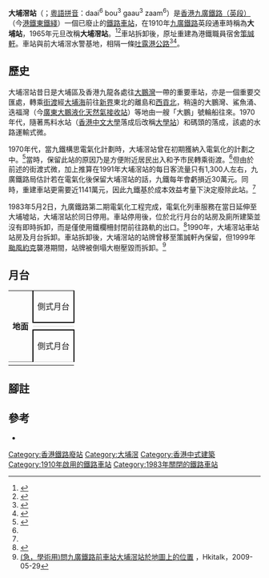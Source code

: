 {{Coord|22.4408|114.183|type:landmark_region:HK|display=title}}
{{香港鐵路車站
|name=大埔滘
|image = Tai_Po_Kau_Station.jpg
|engname=Tai Po Kau
|nametype=station
|livery=#000000
|namecolour=#FFFFFF
|linecolour=#000000
|location={{flag|British Hong Kong}}[[大埔滘|大埔滘]]<br/>現[[吐露港公路|吐露港公路]]近[[策誠軒|策誠軒]]
|coordinates=
|map=
|layout=
|colour=
|wallpainting=
|line={{港鐵路線標誌|KCRBS|S}}
|stationhours=
|hours=
|connection=[[香港巴士|巴士]]、[[街渡|街渡]]
|openday=1910年10月1日
|closed=1983年5月2日
|stationtype=地面車站
|platformtype=[[側式月台|側式月台]]
|platform=2
|exit=
|escalator=
|lift=
|shop=
|trackmap=
}}
'''大埔滘站'''（{{lang-en|Tai Po Kau Station}}；[[粵語|粵語]][[香港語言學學會粵語拼音方案|拼音]]：daai<sup>6</sup> bou<sup>3</sup> gaau<sup>3</sup> zaam<sup>6</sup>）是[[香港|香港]][[東鐵綫#歷史|九廣鐵路（英段）]]（今[[港鐵|港鐵]][[東鐵綫|東鐵綫]]）一個已廢止的[[鐵路車站|鐵路車站]]，在1910年[[九廣鐵路|九廣鐵路]]英段通車時稱為'''大埔站'''，1965年元旦改稱'''大埔滘站'''。<ref>{{cite web|url=https://hkjo.lib.hku.hk/archive/files/98c2da44e11711bbe2c6795862fc69bb.pdf|title=Kowloon-Canton Railway (British Section) Public Timetable|date=1964-01-01|access-date=2022-02-03|archive-date=2022-02-03|archive-url=https://web.archive.org/web/20220203195227/https://hkjo.lib.hku.hk/archive/files/98c2da44e11711bbe2c6795862fc69bb.pdf}}</ref><ref>{{cite web|url=https://hkjo.lib.hku.hk/archive/files/8246f503acfcc4b8457264eb0615e7e8.pdf|title=Kowloon-Canton Railway (British Section) Public Timetable|date=1965-01-01|access-date=2022-02-03|archive-date=2022-02-03|archive-url=https://web.archive.org/web/20220203195225/https://hkjo.lib.hku.hk/archive/files/8246f503acfcc4b8457264eb0615e7e8.pdf}}</ref>車站拆卸後，原址重建為港鐵職員宿舍[[策誠軒|策誠軒]]。車站與前大埔滘水警基地，相隔一條[[吐露港公路|吐露港公路]]<ref>{{Cite web |url=https://www.youtube.com/watch?v=rwSG0IKBqmc |title=大埔滘站的短片 |accessdate=2016-11-10 |archive-date=2020-03-16 |archive-url=https://web.archive.org/web/20200316033758/https://www.youtube.com/watch?v=rwSG0IKBqmc |dead-url=no }}</ref><ref>{{Cite web |url=http://i.imgur.com/ru5uBgc.jpg |title=大埔滘站的經典圖片 |access-date=2016-11-10 |archive-date=2017-01-12 |archive-url=https://web.archive.org/web/20170112082712/http://i.imgur.com/ru5uBgc.jpg |dead-url=no }}</ref>。

== 歷史 ==
大埔滘站昔日是大埔區及香港九龍各處往[[大鵬灣_(南海)|大鵬灣]]一帶的重要車站，亦是一個重要交匯處，轉乘[[街渡|街渡]]經[[大埔海|大埔海]]前往[[新界|新界]]東北的離島和[[西貢北|西貢北]]，稍遠的大鵬灣、鯊魚涌、迭福灣（今[[廣東大鵬液化天然氣接收站|廣東大鵬液化天然氣接收站]]）等地由一艘「大鵬」號輪船往來。1970年代，隨著馬料水站（[[香港中文大學|香港中文大學]]落成后改稱[[大學站_(香港)|大學站]]）和碼頭的落成，該處的水路運輸式微。

1970年代，當九鐵構思電氣化計劃時，大埔滘站曾在初期獲納入電氣化的計劃之中。<ref name="PM">{{Cite web |url=https://www.photomarket.hk/forum.php?mod=viewthread&tid=6410 |title=屬於九鐵的廢棄隧道／防空洞 |access-date=2020-05-23 |archive-date=2020-11-04 |archive-url=https://web.archive.org/web/20201104020439/https://www.photomarket.hk/forum.php?mod=viewthread&tid=6410 |dead-url=no }}</ref>當時，保留此站的原因乃是方便附近居民出入和予市民轉乘街渡。<ref name="PM" />但由於前述的街渡式微，加上推算在1991年大埔滘站的每日客流量只有1,300人左右，九廣鐵路局估計若在電氣化後保留大埔滘站的話，九鐵每年會虧損近30萬元。同時，重建車站更需要近1141萬元，因此九鐵基於成本效益考量下決定廢除此站。<ref name="PM" />

1983年5月2日，九廣鐵路第二期電氣化工程完成，電氣化列車服務在當日延伸至大埔墟站，大埔滘站於同日停用。車站停用後，位於北行月台的站房及廁所建築並沒有即時拆卸，而是僅使用鐵欄柵封閉前往路軌的出口。<ref>{{Cite web |url=https://www.youtube.com/watch?v=QpTTiI8AMug |title=Old Tai Po Kau Railway Station and Nature Reserve |access-date=2022-02-04 |date=2013-09-20 |archive-date=2022-02-04 |archive-url=https://web.archive.org/web/20220204163112/https://www.youtube.com/watch?v=QpTTiI8AMug }}</ref>1990年，大埔滘站車站站房及月台拆卸。車站拆卸後，大埔滘站的站牌曾移至策誠軒內保留，但1999年[[颱風約克|颱風約克]]襲港期間，站牌被倒塌大樹壓毀而拆卸。<ref>[https://www.hkitalk.net/HKiTalk2/thread-394319-1-1.html (急，學術用)問九廣鐵路前車站大埔滘站於地圖上的位置] {{Wayback|url=https://www.hkitalk.net/HKiTalk2/thread-394319-1-1.html |date=20201105195711 }}，Hkitalk，2009-05-29</ref>

==月台==
{| cellspacing="0" cellpadding="3"
| rowspan="4" valign="top" style="border-bottom:solid 1px gray;" |'''地面'''
| colspan="2" style="border-right:solid 2px black;border-left:solid 2px black;border-bottom:solid 2px black;text-align:center;" |側式月台
|-
| style="border-bottom:solid 1px lightgray;" |
| style="border-bottom:solid 1px lightgray;" |{{split text|{{月台編號||1|nolink=yes}} 九廣鐵路英段往[[羅湖站_(香港)|羅湖]]/[[廣深鐵路|華段]]<small>（[[大埔墟站|大埔墟]]）</small>|{{arrow|R}}}}
|-
|{{arrow|L}}
|{{split text|{{月台編號||2|nolink=yes}}  九廣鐵路英段往[[九龍站_(尖沙咀)|九龍]] <small>（[[沙田站|沙田]]）</small>|}}
|-
| colspan="2" style="border-top:solid 2px black;border-right:solid 2px black;border-left:solid 2px black;border-bottom:solid 1px lightgray;text-align:center;" |側式月台
|-
| colspan="3" |
|}

== 腳註 ==
{{reflist}}

== 參考 ==
* {{Cite book | author = 蕭國健 | title = 大埔風物志 | location = 香港 | publisher = 大埔區議會 | date = 2007 | page = 38-39 | ISBN =}}

{{東鐵綫 (歷史)|mode=3}}

[[Category:香港鐵路廢站|Category:香港鐵路廢站]]
[[Category:大埔滘|Category:大埔滘]]
[[Category:香港中式建築|Category:香港中式建築]]
[[Category:1910年啟用的鐵路車站|Category:1910年啟用的鐵路車站]]
[[Category:1983年關閉的鐵路車站|Category:1983年關閉的鐵路車站]]